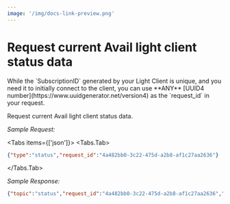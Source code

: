 ```yaml
---
image: '/img/docs-link-preview.png'
---
```



# Request current Avail light client status data

<Callout type="info">
While the `SubscriptionID` generated by your Light Client is unique, and you need it to initially connect to the client,
you can use **ANY** [UUID4 number](https://www.uuidgenerator.net/version4)
as the `request_id` in your request.
</Callout>

Request current Avail light client status data.

*Sample Request:*

<Tabs items={['json']}>
<Tabs.Tab>
```json
{"type":"status","request_id":"4a482bb0-3c22-475d-a2b8-af1c27aa2636"}
```
</Tabs.Tab>
</Tabs>

*Sample Response:*

```json
{"topic":"status","request_id":"4a482bb0-3c22-475d-a2b8-af1c27aa2636","message":{"modes":["light","app"],"app_id":13,"genesis_hash":"0xb91746b45e0346cc2f815a520b9c6cb4d5c0902af848db0a80f85932d2e8276a","network":"wss://avail-mainnet.public.blastapi.io/2.2.1-4f0439f4448/39","blocks":{"latest":828832,"available":{"first":828743,"last":828831},"app_data":{"first":828743,"last":828831}}}}
```